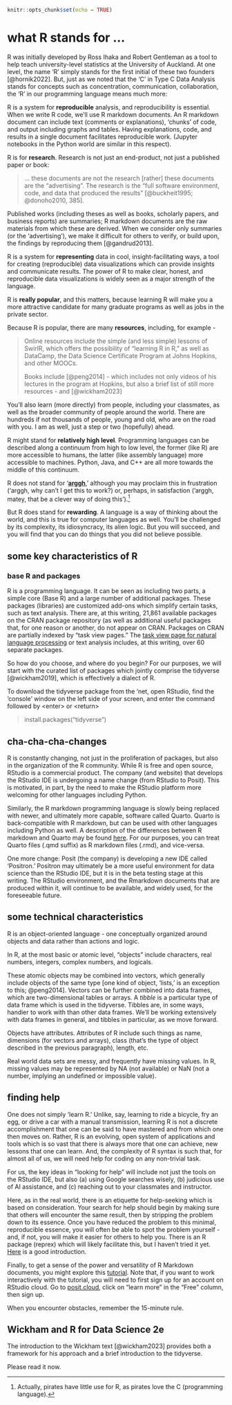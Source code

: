 ```r
knitr::opts_chunk$set(echo = TRUE)
```

# what R stands for ...

R was initially developed by Ross Ihaka and Robert Gentleman as a tool to help teach university-level statistics at the University of Auckland. At one level, the name 'R' simply stands for the first initial of these two founders [@hornik2022]. But, just as we noted that the 'C' in Type C Data Analysis stands for concepts such as concentration, communication, collaboration, the 'R' in our programming language means much more:

R is a system for **reproducible** analysis, and reproducibility is essential. When we write R code, we'll use R markdown documents. An R markdown document can include text (comments or explanations), 'chunks' of code, and output including graphs and tables. Having explanations, code, and results in a single document facilitates reproducible work. (Jupyter notebooks in the Python world are similar in this respect).

R is for **research**. Research is not just an end-product, not just a published paper or book:

> ... these documents are not the research [rather] these documents are the "advertising". The research is the "full software environment, code, and data that produced the results" [@buckheit1995; @donoho2010, 385].

Published works (including theses as well as books, scholarly papers, and business reports) are summaries; R markdown documents are the raw materials from which these are derived. When we consider only summaries (or the 'advertising'), we make it difficult for others to verify, or build upon, the findings by reproducing them [@gandrud2013].

R is a system for **representing** data in cool, insight-facilitating ways, a tool for creating (reproducible) data visualizations which can provide insights and communicate results. The power of R to make clear, honest, and reproducible data visualizations is widely seen as a major strength of the language.

R is **really popular**, and this matters, because learning R will make you a more attractive candidate for many graduate programs as well as jobs in the private sector.

Because R is popular, there are many **resources**, including, for example -

> Online resources include the simple (and less simple) lessons of SwirlR, which offers the possibility of "learning R in R," as well as DataCamp, the Data Science Certificate Program at Johns Hopkins, and other MOOCs.
>
> Books include [@peng2014] - which includes not only videos of his lectures in the program at Hopkins, but also a brief list of still more resources - and [@wickham2023]

You'll also learn (more directly) from people, including your classmates, as well as the broader community of people around the world. There are hundreds if not thousands of people, young and old, who are on the road with you. I am as well, just a step or two (hopefully) ahead.

R might stand for **relatively high level**. Programming languages can be described along a continuum from high to low level, the former (like R) are more accessible to humans, the latter (like assembly language) more accessible to machines. Python, Java, and C++ are all more towards the middle of this continuum.

R does not stand for '[**arggh**](https://www.urbandictionary.com/define.php?term=ARGH),' although you may proclaim this in frustration ('arggh, why can't I get this to work?) or, perhaps, in satisfaction ('arggh, matey, that be a clever way of doing this').[^03-whatrstandsfor-1]

[^03-whatrstandsfor-1]: Actually, pirates have little use for R, as pirates love the C (programming language).

But R does stand for **rewarding**. A language is a way of thinking about the world, and this is true for computer languages as well. You'll be challenged by its complexity, its idiosyncracy, its alien logic. But you will succeed, and you will find that you can do things that you did not believe possible.

## some key characteristics of R

### base R and packages

R is a programming language. It can be seen as including two parts, a simple core (Base R) and a large number of additional packages. These packages (libraries) are customized add-ons which simplify certain tasks, such as text analysis. There are, at this writing, 21,861 available packages on the CRAN package repository (as well as additional useful packages that, for one reason or another, do not appear on CRAN. Packages on CRAN are partially indexed by "task view pages." The [task view page for natural language processing](https://cran.r-project.org/web/views/NaturalLanguageProcessing.html) or text analysis includes, at this writing, over 60 separate packages.

So how do you choose, and where do you begin? For our purposes, we will start with the curated list of packages which jointly comprise the tidyverse [@wickham2019], which is effectively a dialect of R.

To download the tidyverse package from the 'net, open RStudio, find the 'console' window on the left side of your screen, and enter the command followed by \<enter\> or \<return\>

> install.packages("tidyverse")

## cha-cha-cha-changes

R is constantly changing, not just in the proliferation of packages, but also in the organization of the R community. While R is free and open source, RStudio is a commercial product. The company (and website) that develops the RStudio IDE is undergoing a name change (from RStudio to Posit). This is motivated, in part, by the need to make the RStudio platform more welcoming for other languages including Python.

Similarly, the R markdown programming language is slowly being replaced with newer, and ultimately more capable, software called Quarto. Quarto is back-compatible with R markdown, but can be used with other languages including Python as well. A description of the differences between R markdown and Quarto may be found [here](https://quarto.org/docs/faq/rmarkdown.html). For our purposes, you can treat Quarto files (.qmd suffix) as R markdown files (.rmd), and vice-versa.

One more change: Posit (the company) is developing a new IDE called 'Positron.' Positron may ultimately be a more useful environment for data science than the RStudio IDE, but it is in the beta testing stage at this writing. The RStudio environment, and the Rmarkdown documents that are produced within it, will continue to be available, and widely used, for the foreseeable future.

## some technical characteristics

R is an object-oriented language - one conceptually organized around objects and data rather than actions and logic.

In R, at the most basic or atomic level, "objects" include characters, real numbers, integers, complex numbers, and logicals.

These atomic objects may be combined into vectors, which generally include objects of the same type [one kind of object, 'lists,' is an exception to this; @peng2014]. Vectors can be further combined into data frames, which are two-dimensional tables or arrays. A *tibble* is a particular type of data frame which is used in the tidyverse. Tibbles are, in some ways, handier to work with than other data frames. We'll be working extensively with data frames in general, and tibbles in particular, as we move forward.

Objects have attributes. Attributes of R include such things as name, dimensions (for vectors and arrays), class (that's the type of object described in the previous paragraph), length, etc.

Real world data sets are messy, and frequently have missing values. In R, missing values may be represented by NA (not available) or NaN (not a number, implying an undefined or impossible value).

## finding help

One does not simply 'learn R.' Unlike, say, learning to ride a bicycle, fry an egg, or drive a car with a manual transmission, learning R is not a discrete accomplishment that one can be said to have mastered and from which one then moves on. Rather, R is an evolving, open system of applications and tools which is so vast that there is always more that one can achieve, new lessons that one can learn. And, the complexity of R syntax is such that, for almost all of us, we will need help for coding on any non-trivial task.

For us, the key ideas in "looking for help" will include not just the tools on the RStudio IDE, but also (a) using Google searches wisely, (b) judicious use of AI assistance, and (c) reaching out to your classmates and instructor.

Here, as in the real world, there is an etiquette for help-seeking which is based on consideration. Your search for help should begin by making sure that others will encounter the same result, then by stripping the problem down to its essence. Once you have reduced the problem to this minimal, reproducible essence, you will often be able to spot the problem yourself - and, if not, you will make it easier for others to help you. There is an R package (reprex) which will likely facilitate this, but I haven't tried it yet. [Here](https://www.tidyverse.org/help/) is a good introduction.

Finally, to get a sense of the power and versatility of R Markdown documents, you might explore this [tutorial](https://rmarkdown.rstudio.com/lesson-1.html). Note that, if you want to work interactively with the tutorial, you will need to first sign up for an account on RStudio cloud. Go to [posit.cloud](https://posit.cloud), click on "learn more" in the "Free" column, then sign up.

When you encounter obstacles, remember the 15-minute rule.

## Wickham and R for Data Science 2e

The introduction to the Wickham text [@wickham2023] provides both a framework for his approach and a brief introduction to the tidyverse.

Please read it now.
